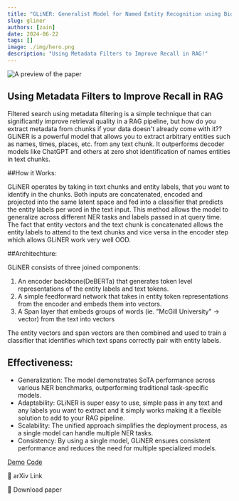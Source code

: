 ```yaml
---
title: "GLiNER: Generalist Model for Named Entity Recognition using Bidirectional Transformer"
slug: gliner
authors: [zain]
date: 2024-06-22
tags: []
image: ./img/hero.png
description: "Using Metadata Filters to Improve Recall in RAG!"
---
```

![A preview of the paper](./img/hero.png)

<!-- truncate -->


## Using Metadata Filters to Improve Recall in RAG

Filtered search using metadata filtering is a simple technique that can significantly improve retrieval quality in a RAG pipeline, but how do you extract metadata from chunks if your data doesn't already come with it??
GLiNER is a powerful model that allows you to extract arbitrary entities such as names, times, places, etc. from any text chunk. It outperforms decoder models like ChatGPT and others at zero shot identification of names entities in text chunks.

##How it Works:

GLiNER operates by taking in text chunks and entity labels, that you want to identify in the chunks. Both inputs are concatenated, encoded and projected into the same latent space and fed into a classifier that predicts the entity labels per word in the text input. This method allows the model to generalize across different NER tasks and labels passed in at query time.
The fact that entity vectors and the text chunk is concatenated allows the entity labels to attend to the text chunks and vice versa in the encoder step which allows GLiNER work very well OOD.

##Architechture:

GLiNER consists of three joined components:
  1. An encoder backbone(DeBERTa) that generates token level representations of the entity labels and text tokens.
  2. A simple feedforward network that takes in entity token representations from the encoder and embeds them into vectors.
  3. A Span layer that embeds groups of words (ie. "McGill University" -> vector) from the text into vectors

The entity vectors and span vectors are then combined and used to train a classifier that identifies which text spans correctly pair with entity labels.

## Effectiveness:
  - Generalization: The model demonstrates SoTA performance across various NER benchmarks, outperforming traditional task-specific models.
  - Adaptability: GLiNER is super easy to use, simple pass in any text and any labels you want to extract and it simply works making it a flexible solution to add to your RAG pipeline.
  - Scalability: The unified approach simplifies the deployment process, as a single model can handle multiple NER tasks.
  - Consistency: By using a single model, GLiNER ensures consistent performance and reduces the need for multiple specialized models.

[Demo](https://huggingface.co/spaces/tomaarsen/gliner_medium-v2.1)
[Code](https://github.com/urchade/GLiNER)

<p>
  <DownloadButton link='https://arxiv.org/abs/2311.08526'>🔗 arXiv Link</DownloadButton>
</p>
<p>
  <DownloadButton link='https://arxiv.org/pdf/2311.08526'>📜 Download paper</DownloadButton>
</p>

<!-- We could create a specific template for Paper Review's -->

<WhatNext />
